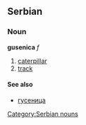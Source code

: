 ==Serbian==
===Noun===
'''gusenica''' ''f''
#[[caterpillar]]
#[[track]]
====See also====
*[[гусеница]]
[[Category:Serbian nouns]]